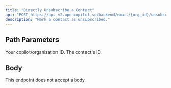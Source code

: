 ```yaml
---
title: "Directly Unsubscribe a Contact"
api: "POST https://api-v2.opencopilot.so/backend/email/{org_id}/unsubscribe/{contact_id}"
description: "Mark a contact as unsubscribed."
---
```


## Path Parameters

<ParamField path="orgId" type="string" required>
  Your copilot/organization ID.
</ParamField>

<ParamField path="contactId" type="string" required>
  The contact's ID.
</ParamField>

## Body

This endpoint does not accept a body.
